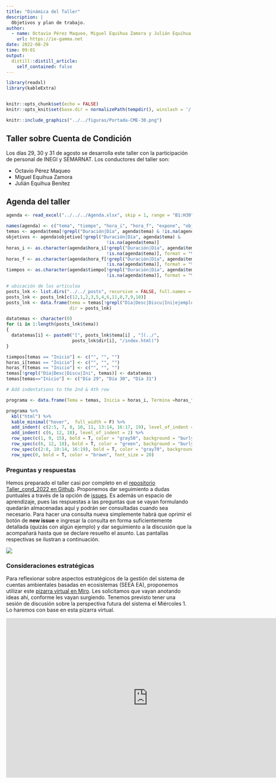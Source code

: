 ```yaml
---
title: "Dinámica del Taller"
description: |
  Objetivos y plan de trabajo.
author:
  - name: Octavio Pérez Maqueo, Miguel Equihua Zamora y Julián Equihua Benítez
    url: https://ie-gamma.net
date: 2022-08-29
time: 09:01
output:
  distill::distill_article:
    self_contained: false
---
```



```r
library(readxl)
library(kableExtra)


knitr::opts_chunk$set(echo = FALSE)
knitr::opts_knit$set(base.dir = normalizePath(tempdir(), winslash = '/'))
```

```r

knitr::include_graphics("../../figuras/Portada-CME-30.png")
```


## Taller sobre Cuenta de Condición

Los días 29, 30 y 31 de agosto se desarrolla este taller con la participación de personal de INEGI y SEMARNAT. Los conductores del taller son:

* Octavio Pérez Maqueo
* Miguel Equihua Zamora
* Julián Equihua Benítez

## Agenda del taller

```r
agenda <- read_excel("../../../Agenda.xlsx", skip = 1, range = "B1:H30")

names(agenda) <- c("tema", "tiempo", "hora_i", "hora_f", "expone", "objetivo", "temas")
temas <- agenda$tema[!grepl("Duración|Día", agenda$tema) & !is.na(agenda$tema)]
objetivos <- agenda$objetivo[!grepl("Duración|Día", agenda$tema) &
                                      !is.na(agenda$tema)]
horas_i <- as.character(agenda$hora_i[!grepl("Duración|Día", agenda$tema) &
                                      !is.na(agenda$tema)], format = "%H:%M")
horas_f <- as.character(agenda$hora_f[!grepl("Duración|Día", agenda$tema) &
                                      !is.na(agenda$tema)], format = "%H:%M")
tiempos <- as.character(agenda$tiempo[!grepl("Duración|Día", agenda$tema) &
                                      !is.na(agenda$tema)], format = "%H:%M")

# ubicación de los artículoa
posts_lnk <- list.dirs("../../_posts", recursive = FALSE, full.names = FALSE)
posts_lnk <- posts_lnk[c(12,1,2,3,5,4,6,11,8,7,9,10)]
posts_lnk <- data.frame(tema = temas[!grepl("Día|Desc|Discu|Ini|ejemplo", temas)], 
                        dir = posts_lnk)

datatemas <- character(0)
for (i in 1:length(posts_lnk$tema))
{
  datatemas[i] <- paste0("[", posts_lnk$tema[i] , "](../", 
                         posts_lnk$dir[i], "/index.html)")
}

tiempos[temas == "Inicio"] <- c("", "", "")
horas_i[temas == "Inicio"] <- c("", "", "")
horas_f[temas == "Inicio"] <- c("", "", "")
temas[!grepl("Día|Desc|Discu|Ini", temas)] <- datatemas
temas[temas=="Inicio"] <- c("Día 29", "Día 30", "Día 31")

# Add indentations to the 2nd & 4th row

programa <- data.frame(Tema = temas, Inicia = horas_i, Termina =horas_f, "Duración" = tiempos)

programa %>%
  kbl("html") %>%
  kable_minimal("hover",  full_width = F) %>%
  add_indent( c(2:5, 7, 8, 10, 11, 13:14, 16:17, 19), level_of_indent = 1) %>%
  add_indent( c(6, 12, 18), level_of_indent = 2) %>%
  row_spec(c(1, 9, 15), bold = T, color = "gray50", background = "burlywood") %>%
  row_spec(c(6, 12, 18), bold = T, color = "green", background = "burlywood") %>%
  row_spec(c(2:8, 10:14, 16:19), bold = T, color = "gray70", background = "ivory") %>%
  row_spec(0, bold = T, color = "brown", font_size = 20)

```

### Preguntas y respuestas
Hemos preparado el taller casi por completo en el [repositorio Taller_cond_2022 en Github](https://github.com/equihuam/Taller_Cond_2022/commits/main). Proponemos dar seguimiento a dudas puntuales a través de la opción de [issues](https://github.com/equihuam/Taller_Cond_2022/issues). Es además un espacio de aprendizaje, pues las respuestas a las preguntas que se vayan formulando quedarán almacenadas aquí y podrán ser consultadas cuando sea necesario. Para hacer una consulta nueva simplemente habrá que oprimir el botón de **new issue** e ingresar la consulta en forma suficientemente detallada (quizás con algún ejemplo) y dar seguimiento a la discusión que la acompañará hasta que se declare resuelto el asunto. Las pantallas respectivas se ilustran a continuación.


![](../../figuras/github.png)



### Consideraciones estratégicas

Para reflexionar sobre aspectos estratégicos de la gestión del sistema de cuentas ambientales basadas en ecosistemas (SEEA EA), proponemos utilizar este [pizarra virtual en Miro](https://miro.com/app/board/uXjVPf-z5Tg=/). Les solicitamos que vayan anotando ideas ahí, conforme les vayan surgiendo. Tenemos previsto tener una sesión de discusión sobre la perspectiva futura del sistema el Miércoles 1. Lo haremos con base en esta pizarra virtual.

<iframe width="768" height="432" src="https://miro.com/app/live-embed/uXjVPf-z5Tg=/?moveToViewport=-2488,-1273,4975,2544&embedId=473439136531" frameborder="0" scrolling="no" allowfullscreen></iframe>




